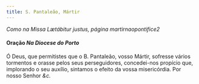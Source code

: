```yaml
---
title: S. Pantaleão, Mártir
---
```


<em>Como na Missa Lætábitur justus, página martirnaopontifice2</em>

#### Oração <em>Na Diocese do Porto</em>

Ó Deus, que permitistes que o B. Pantaleão, vosso Mártir, sofresse vários
tormentos e orasse pelos seus perseguidores, concedei-nos propício que,
implorando o seu auxílio, sintamos o efeito da vossa misericórdia. Por
nosso Senhor <em>&c.</em>
